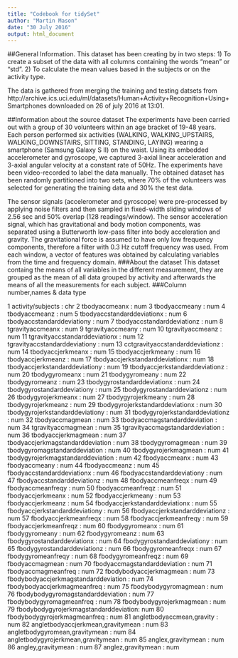 ```yaml
---
title: "Codebook for tidySet"
author: "Martin Mason"
date: "30 July 2016"
output: html_document
---
```

##General Information.
This dataset has been creating by in two steps:
1) To create a subset of the data with all columns containing the words "mean" or "std".
2) To calculate the mean values based in the subjects or on the activity type.

The data is gathered from merging the training and testing datsets from http://archive.ics.uci.edu/ml/datasets/Human+Activity+Recognition+Using+Smartphones
downloaded on 26 of july 2016 at 13:01.

##Information about the source dataset
The experiments have been carried out with a group of 30 volunteers within an age bracket of 19-48 years. Each person performed six activities (WALKING, WALKING_UPSTAIRS, WALKING_DOWNSTAIRS, SITTING, STANDING, LAYING) wearing a smartphone (Samsung Galaxy S II) on the waist. Using its embedded accelerometer and gyroscope, we captured 3-axial linear acceleration and 3-axial angular velocity at a constant rate of 50Hz. The experiments have been video-recorded to label the data manually. The obtained dataset has been randomly partitioned into two sets, where 70% of the volunteers was selected for generating the training data and 30% the test data. 

The sensor signals (accelerometer and gyroscope) were pre-processed by applying noise filters and then sampled in fixed-width sliding windows of 2.56 sec and 50% overlap (128 readings/window). The sensor acceleration signal, which has gravitational and body motion components, was separated using a Butterworth low-pass filter into body acceleration and gravity. The gravitational force is assumed to have only low frequency components, therefore a filter with 0.3 Hz cutoff frequency was used. From each window, a vector of features was obtained by calculating variables from the time and frequency domain.
###About the dataset
This dataset containg the means of all variables in the different measurement,
they are grouped as the mean of all data grouped by activity and afterwards the means
of all the measurements for each subject.
###Column number,names & data type

1 activity/subjects                     : chr 
2 tbodyaccmeanx                         : num 
3 tbodyaccmeany                         : num 
4 tbodyaccmeanz                         : num 
5 tbodyaccstandarddeviationx            : num 
6 tbodyaccstandarddeviationy            : num 
7 tbodyaccstandarddeviationz            : num 
8 tgravityaccmeanx                      : num 
9 tgravityaccmeany                      : num 
10 tgravityaccmeanz                     : num 
11 tgravityaccstandarddeviationx        : num 
12 tgravityaccstandarddeviationy        : num 
13 cctgravityaccstandarddeviationz      : num
14 tbodyaccjerkmeanx                    : num
15 tbodyaccjerkmeany                    : num
16 tbodyaccjerkmeanz                    : num
17 tbodyaccjerkstandarddeviationx       : num
18 tbodyaccjerkstandarddeviationy       : num
19 tbodyaccjerkstandarddeviationz       : num
20 tbodygyromeanx                       : num
21 tbodygyromeany                       : num
22 tbodygyromeanz                       : num
23 tbodygyrostandarddeviationx          : num
24 tbodygyrostandarddeviationy          : num
25 tbodygyrostandarddeviationz          : num
26 tbodygyrojerkmeanx                   : num
27 tbodygyrojerkmeany                   : num
28 tbodygyrojerkmeanz                   : num
29 tbodygyrojerkstandarddeviationx      : num
30 tbodygyrojerkstandarddeviationy      : num
31 tbodygyrojerkstandarddeviationz      : num
32 tbodyaccmagmean                      : num
33 tbodyaccmagstandarddeviation         : num
34 tgravityaccmagmean                   : num
35 tgravityaccmagstandarddeviation      : num
36 tbodyaccjerkmagmean                  : num
37 tbodyaccjerkmagstandarddeviation     : num
38 tbodygyromagmean                     : num
39 tbodygyromagstandarddeviation        : num
40 tbodygyrojerkmagmean                 : num
41 tbodygyrojerkmagstandarddeviation    : num
42 fbodyaccmeanx                        : num
43 fbodyaccmeany                        : num
44 fbodyaccmeanz                        : num
45 fbodyaccstandarddeviationx           : num
46 fbodyaccstandarddeviationy           : num
47 fbodyaccstandarddeviationz           : num
48 fbodyaccmeanfreqx                    : num
49 fbodyaccmeanfreqy                    : num
50 fbodyaccmeanfreqz                    : num
51 fbodyaccjerkmeanx                    : num
52 fbodyaccjerkmeany                    : num
53 fbodyaccjerkmeanz                    : num
54 fbodyaccjerkstandarddeviationx       : num
55 fbodyaccjerkstandarddeviationy       : num
56 fbodyaccjerkstandarddeviationz       : num
57 fbodyaccjerkmeanfreqx                : num
58 fbodyaccjerkmeanfreqy                : num
59 fbodyaccjerkmeanfreqz                : num
60 fbodygyromeanx                       : num
61 fbodygyromeany                       : num
62 fbodygyromeanz                       : num
63 fbodygyrostandarddeviationx          : num
64 fbodygyrostandarddeviationy          : num
65 fbodygyrostandarddeviationz          : num
66 fbodygyromeanfreqx                   : num
67 fbodygyromeanfreqy                   : num
68 fbodygyromeanfreqz                   : num
69 fbodyaccmagmean                      : num
70 fbodyaccmagstandarddeviation         : num
71 fbodyaccmagmeanfreq                  : num
72 fbodybodyaccjerkmagmean              : num
73 fbodybodyaccjerkmagstandarddeviation : num
74 fbodybodyaccjerkmagmeanfreq          : num
75 fbodybodygyromagmean                 : num
76 fbodybodygyromagstandarddeviation    : num
77 fbodybodygyromagmeanfreq             : num
78 fbodybodygyrojerkmagmean             : num
79 fbodybodygyrojerkmagstandarddeviation: num
80 fbodybodygyrojerkmagmeanfreq         : num
81 angletbodyaccmean,gravity            : num
82 angletbodyaccjerkmean,gravitymean    : num
83 angletbodygyromean,gravitymean       : num
84 angletbodygyrojerkmean,gravitymean   : num
85 anglex,gravitymean                   : num
86 angley,gravitymean                   : num
87 anglez,gravitymean                   : num